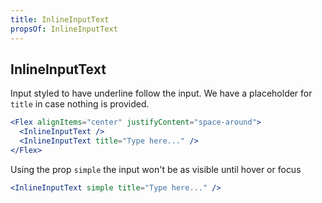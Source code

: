 ```yaml
---
title: InlineInputText
propsOf: InlineInputText
---
```


## InlineInputText

Input styled to have underline follow the input. We have a placeholder for `title` in case nothing is provided.

```jsx
<Flex alignItems="center" justifyContent="space-around">
  <InlineInputText />
  <InlineInputText title="Type here..." />
</Flex>
```

Using the prop `simple` the input won't be as visible until hover or focus

```jsx
<InlineInputText simple title="Type here..." />
```
